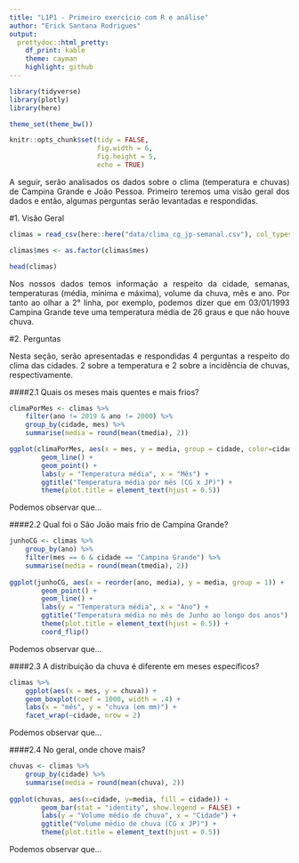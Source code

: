 ```yaml
---
title: "L1P1 - Primeiro exercício com R e análise"
author: "Erick Santana Rodrigues"
output:
  prettydoc::html_pretty:
    df_print: kable
    theme: cayman
    highlight: github
---
```


<style>
body {
text-align: justify}
</style>

```r
library(tidyverse)
library(plotly)
library(here)

theme_set(theme_bw())

knitr::opts_chunk$set(tidy = FALSE,
                      fig.width = 6,
                      fig.height = 5,
                      echo = TRUE)
```
A seguir, serão analisados os dados sobre o clima (temperatura e chuvas) de Campina Grande e João Pessoa. Primeiro teremos uma visão geral dos dados e então, algumas perguntas serão levantadas e respondidas. 

#1. Visão Geral
```r
climas = read_csv(here::here("data/clima_cg_jp-semanal.csv"), col_types = "cTdddddd")

climas$mes <- as.factor(climas$mes)

head(climas)
```

Nos nossos dados temos informação a respeito da cidade, semanas, temperaturas (média, mínima e máxima), volume da chuva, mês e ano. Por tanto ao olhar a 2° linha, por exemplo, podemos dizer que em 03/01/1993 Campina Grande teve uma temperatura média de 26 graus e que não houve chuva.

#2. Perguntas

Nesta seção, serão apresentadas e respondidas 4 perguntas a respeito do clima das cidades. 2 sobre a temperatura e 2 sobre a incidência de chuvas, respectivamente.

####2.1 Quais os meses mais quentes e mais frios?

```r
climaPorMes <- climas %>%
    filter(ano != 2019 & ano != 2000) %>%
    group_by(cidade, mes) %>%
    summarise(media = round(mean(tmedia), 2))

ggplot(climaPorMes, aes(x = mes, y = media, group = cidade, color=cidade)) +
        geom_line() +
        geom_point() +
        labs(y = "Temperatura média", x = "Mês") +
        ggtitle("Temperatura média por mês (CG x JP)") +
        theme(plot.title = element_text(hjust = 0.5))
```

Podemos observar que...

####2.2 Qual foi o São João  mais frio de Campina Grande?

```r
junhoCG <- climas %>%
    group_by(ano) %>%
    filter(mes == 6 & cidade == "Campina Grande") %>%
    summarise(media = round(mean(tmedia), 2))
 
ggplot(junhoCG, aes(x = reorder(ano, media), y = media, group = 1)) +
        geom_point() +
        geom_line() +
        labs(y = "Temperatura média", x = "Ano") +
        ggtitle("Temperatura média no mês de Junho ao longo dos anos") +
        theme(plot.title = element_text(hjust = 0.5)) + 
        coord_flip()
```

Podemos observar que...

####2.3 A distribuição da chuva é diferente em meses específicos? 

```r
climas %>%
    ggplot(aes(x = mes, y = chuva)) +
    geom_boxplot(coef = 1000, width = .4) + 
    labs(x = "mês", y = "chuva (em mm)") +
    facet_wrap(~cidade, nrow = 2)
```

Podemos observar que...

####2.4 No geral, onde chove mais?

```r
chuvas <- climas %>%
    group_by(cidade) %>%
    summarise(media = round(mean(chuva), 2))
 
ggplot(chuvas, aes(x=cidade, y=media, fill = cidade)) +
        geom_bar(stat = "identity", show.legend = FALSE) +
        labs(y = "Volume médio de chuva", x = "Cidade") +
        ggtitle("Volume médio de chuva (CG x JP)") +
        theme(plot.title = element_text(hjust = 0.5))
```

Podemos observar que...
